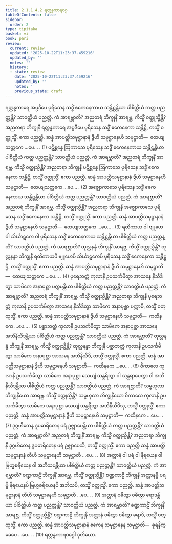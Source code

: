 ```yaml
---
title: 2.1.1.4.2 ရတ္တန္ဓကာရဝဂ္ဂ
tableOfContents: false
sidebar:
  order: 2
type: tipitaka
basket: vi
book: pari
review:
  current: review
  updated: '2025-10-22T11:23:37.459216'
  updated_by: ''
  notes: ''
  history:
  - state: review
    date: '2025-10-22T11:23:37.459216'
    updated_by: ''
    notes: ''
    previous_state: draft
---
```



<ReviewStatus review={frontmatter.review} showDetails={true} />

<HypothesisAnnotation frontmatter={frontmatter} />

<DynamicBreadcrumb />

<Division number="219" book="pari" e="ch" v="5" p="107">

<Paragraph number="729" book="pari">
ရတ္တန္ဓကာရေ အပ္ပဒီပေ ပုရိသေန သဒ္ဓိံ ဧကေနေကာယ သန္တိဋ္ဌန္တိယာ ပါစိတ္တိယံ ကတ္ထ ပညတ္တန္တိ? သာဝတ္ထိယံ ပညတ္တံ. ကံ အာရဗ္ဘာတိ? အညတရံ ဘိက္ခုနိံ အာရဗ္ဘ. ကိသ္မိံ ဝတ္ထုသ္မိန္တိ? အညတရာ ဘိက္ခုနီ ရတ္တန္ဓကာရေ အပ္ပဒီပေ ပုရိသေန သဒ္ဓိံ ဧကေနေကာ သန္တိဋ္ဌိ, တသ္မိံ ဝတ္ထုသ္မိံ. ဧကာ ပညတ္တိ. ဆန္နံ အာပတ္တိသမုဋ္ဌာနာနံ ဒွီဟိ သမုဋ္ဌာနေဟိ သမုဋ္ဌာတိ—  ထေယျသတ္ထကေ …ပေ… . (1)
</Paragraph>

<Paragraph number="730" book="pari">
ပဋိစ္ဆန္နေ ဩကာသေ ပုရိသေန သဒ္ဓိံ ဧကေနေကာယ သန္တိဋ္ဌန္တိယာ ပါစိတ္တိယံ ကတ္ထ ပညတ္တန္တိ? သာဝတ္ထိယံ ပညတ္တံ. ကံ အာရဗ္ဘာတိ? အညတရံ ဘိက္ခုနိံ အာရဗ္ဘ. ကိသ္မိံ ဝတ္ထုသ္မိန္တိ? အညတရာ ဘိက္ခုနီ ပဋိစ္ဆန္နေ ဩကာသေ ပုရိသေန သဒ္ဓိံ ဧကေနေကာ သန္တိဋ္ဌိ, တသ္မိံ ဝတ္ထုသ္မိံ. ဧကာ ပညတ္တိ. ဆန္နံ အာပတ္တိသမုဋ္ဌာနာနံ ဒွီဟိ သမုဋ္ဌာနေဟိ သမုဋ္ဌာတိ—  ထေယျသတ္ထကေ …ပေ… . (2)
</Paragraph>

<Paragraph number="731" book="pari">
အဇ္ဈောကာသေ ပုရိသေန သဒ္ဓိံ ဧကေနေကာယ သန္တိဋ္ဌန္တိယာ ပါစိတ္တိယံ ကတ္ထ ပညတ္တန္တိ? သာဝတ္ထိယံ ပညတ္တံ. ကံ အာရဗ္ဘာတိ? အညတရံ ဘိက္ခုနိံ အာရဗ္ဘ. ကိသ္မိံ ဝတ္ထုသ္မိန္တိ? အညတရာ ဘိက္ခုနီ အဇ္ဈောကာသေ ပုရိသေန သဒ္ဓိံ ဧကေနေကာ သန္တိဋ္ဌိ, တသ္မိံ ဝတ္ထုသ္မိံ. ဧကာ ပညတ္တိ. ဆန္နံ အာပတ္တိသမုဋ္ဌာနာနံ ဒွီဟိ သမုဋ္ဌာနေဟိ သမုဋ္ဌာတိ—  ထေယျသတ္ထကေ …ပေ… . (3)
</Paragraph>

<Paragraph number="732" book="pari">
ရထိကာယ ဝါ ဗျူဟေ ဝါ သိင်္ဃာဋကေ ဝါ ပုရိသေန သဒ္ဓိံ ဧကေနေကာယ သန္တိဋ္ဌန္တိယာ ပါစိတ္တိယံ ကတ္ထ ပညတ္တန္တိ? သာဝတ္ထိယံ ပညတ္တံ. ကံ အာရဗ္ဘာတိ? ထုလ္လနန္ဒံ ဘိက္ခုနိံ အာရဗ္ဘ. ကိသ္မိံ ဝတ္ထုသ္မိန္တိ? ထုလ္လနန္ဒာ ဘိက္ခုနီ ရထိကာယပိ ဗျူဟေပိ သိင်္ဃာဋကေပိ ပုရိသေန သဒ္ဓိံ ဧကေနေကာ သန္တိဋ္ဌိ, တသ္မိံ ဝတ္ထုသ္မိံ. ဧကာ ပညတ္တိ. ဆန္နံ အာပတ္တိသမုဋ္ဌာနာနံ ဒွီဟိ သမုဋ္ဌာနေဟိ သမုဋ္ဌာတိ—  ထေယျသတ္ထကေ …ပေ… . (4)
</Paragraph>

<Paragraph number="733" book="pari">
ပုရေဘတ္တံ ကုလာနိ ဥပသင်္ကမိတွာ အာသနေ နိသီဒိတွာ သာမိကေ အနာပုစ္ဆာ ပက္ကမန္တိယာ ပါစိတ္တိယံ ကတ္ထ ပညတ္တန္တိ? သာဝတ္ထိယံ ပညတ္တံ. ကံ အာရဗ္ဘာတိ? အညတရံ ဘိက္ခုနိံ အာရဗ္ဘ. ကိသ္မိံ ဝတ္ထုသ္မိန္တိ? အညတရာ ဘိက္ခုနီ ပုရေဘတ္တံ ကုလာနိ ဥပသင်္ကမိတွာ အာသနေ နိသီဒိတွာ သာမိကေ အနာပုစ္ဆာ ပက္ကာမိ, တသ္မိံ ဝတ္ထုသ္မိံ. ဧကာ ပညတ္တိ. ဆန္နံ အာပတ္တိသမုဋ္ဌာနာနံ ဒွီဟိ သမုဋ္ဌာနေဟိ သမုဋ္ဌာတိ—  ကထိနကေ …ပေ… . (5)
</Paragraph>

<Paragraph number="734" book="pari">
ပစ္ဆာဘတ္တံ ကုလာနိ ဥပသင်္ကမိတွာ သာမိကေ အနာပုစ္ဆာ အာသနေ အဘိနိသီဒန္တိယာ ပါစိတ္တိယံ ကတ္ထ ပညတ္တန္တိ? သာဝတ္ထိယံ ပညတ္တံ. ကံ အာရဗ္ဘာတိ? ထုလ္လနန္ဒံ ဘိက္ခုနိံ အာရဗ္ဘ. ကိသ္မိံ ဝတ္ထုသ္မိန္တိ? ထုလ္လနန္ဒာ ဘိက္ခုနီ ပစ္ဆာဘတ္တံ ကုလာနိ ဥပသင်္ကမိတွာ သာမိကေ အနာပုစ္ဆာ အာသနေ အဘိနိသီဒိ, တသ္မိံ ဝတ္ထုသ္မိံ. ဧကာ ပညတ္တိ. ဆန္နံ အာပတ္တိသမုဋ္ဌာနာနံ ဒွီဟိ သမုဋ္ဌာနေဟိ သမုဋ္ဌာတိ—  ကထိနကေ …ပေ… . (6)
</Paragraph>

<Paragraph number="735" book="pari">
ဝိကာလေ ကုလာနိ ဥပသင်္ကမိတွာ သာမိကေ အနာပုစ္ဆာ သေယျံ သန္ထရိတွာ ဝါ သန္ထရာပေတွာ ဝါ အဘိနိသီဒန္တိယာ ပါစိတ္တိယံ ကတ္ထ ပညတ္တန္တိ? သာဝတ္ထိယံ ပညတ္တံ. ကံ အာရဗ္ဘာတိ? သမ္ဗဟုလာ ဘိက္ခုနိယော အာရဗ္ဘ. ကိသ္မိံ ဝတ္ထုသ္မိန္တိ? သမ္ဗဟုလာ ဘိက္ခုနိယော ဝိကာလေ ကုလာနိ ဥပသင်္ကမိတွာ သာမိကေ အနာပုစ္ဆာ သေယျံ သန္ထရိတွာ အဘိနိသီဒိံသု, တသ္မိံ ဝတ္ထုသ္မိံ. ဧကာ ပညတ္တိ. ဆန္နံ အာပတ္တိသမုဋ္ဌာနာနံ ဒွီဟိ သမုဋ္ဌာနေဟိ သမုဋ္ဌာတိ—  ကထိနကေ …ပေ… . (7)
</Paragraph>

<Paragraph number="736" book="pari">
ဒုဂ္ဂဟိတေန ဒူပဓာရိတေန ပရံ ဥဇ္ဈာပေန္တိယာ ပါစိတ္တိယံ ကတ္ထ ပညတ္တန္တိ? သာဝတ္ထိယံ ပညတ္တံ. ကံ အာရဗ္ဘာတိ? အညတရံ ဘိက္ခုနိံ အာရဗ္ဘ. ကိသ္မိံ ဝတ္ထုသ္မိန္တိ? အညတရာ ဘိက္ခုနီ ဒုဂ္ဂဟိတေန ဒူပဓာရိတေန ပရံ ဥဇ္ဈာပေသိ, တသ္မိံ ဝတ္ထုသ္မိံ. ဧကာ ပညတ္တိ ဆန္နံ အာပတ္တိသမုဋ္ဌာနာနံ တီဟိ သမုဋ္ဌာနေဟိ သမုဋ္ဌာတိ …ပေ… . (8)
</Paragraph>

<Paragraph number="737" book="pari">
အတ္တာနံ ဝါ ပရံ ဝါ နိရယေန ဝါ ဗြဟ္မစရိယေန ဝါ အဘိသပန္တိယာ ပါစိတ္တိယံ ကတ္ထ ပညတ္တန္တိ? သာဝတ္ထိယံ ပညတ္တံ. ကံ အာရဗ္ဘာတိ? စဏ္ဍကာဠိံ ဘိက္ခုနိံ အာရဗ္ဘ. ကိသ္မိံ ဝတ္ထုသ္မိန္တိ? စဏ္ဍကာဠီ ဘိက္ခုနီ အတ္တာနမ္ပိ ပရမ္ပိ နိရယေနပိ ဗြဟ္မစရိယေနပိ အဘိသပိ, တသ္မိံ ဝတ္ထုသ္မိံ. ဧကာ ပညတ္တိ. ဆန္နံ အာပတ္တိသမုဋ္ဌာနာနံ တီဟိ သမုဋ္ဌာနေဟိ သမုဋ္ဌာတိ …ပေ… . (9)
</Paragraph>

<Paragraph number="738" book="pari">
အတ္တာနံ ဝဓိတွာ ဝဓိတွာ ရောဒန္တိယာ ပါစိတ္တိယံ ကတ္ထ ပညတ္တန္တိ? သာဝတ္ထိယံ ပညတ္တံ. ကံ အာရဗ္ဘာတိ? စဏ္ဍကာဠိံ ဘိက္ခုနိံ အာရဗ္ဘ. ကိသ္မိံ ဝတ္ထုသ္မိန္တိ? စဏ္ဍကာဠီ ဘိက္ခုနီ အတ္တာနံ ဝဓိတွာ ဝဓိတွာ ရောဒိ, တသ္မိံ ဝတ္ထုသ္မိံ. ဧကာ ပညတ္တိ. ဆန္နံ အာပတ္တိသမုဋ္ဌာနာနံ ဧကေန သမုဋ္ဌာနေန သမုဋ္ဌာတိ—  ဓုရနိက္ခေပေ …ပေ… . (10)

</Paragraph>
</Division>

<Paragraph number="739" type="center" book="pari">
ရတ္တန္ဓကာရဝဂ္ဂေါ ဒုတိယော.
</Paragraph>